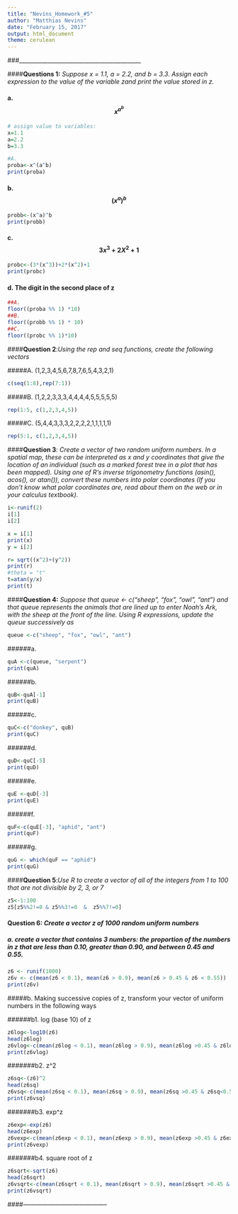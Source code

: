```yaml
---
title: "Nevins_Homework_#5"
author: "Matthias Nevins"
date: "February 15, 2017"
output: html_document
theme: cerulean
---
```

###___________________________________________

####**Questions 1:** *Suppose x = 1.1, a = 2.2, and b = 3.3. Assign each expression to the value of the variable zand print the value stored in z.*

#### a. $$x^{a^b}$$
```r
# assign value to variables:
x=1.1
a=2.2
b=3.3

#A.
proba<-x^(a^b)
print(proba)
```

#### b. $$(x^a)^b$$
```r
probb<-(x^a)^b
print(probb)
```
#### c. $$3x^3 + 2X^2 + 1$$
```r
probc<-(3*(x^3))+2*(x^2)+1
print(probc)
```

#### d. The digit in the second place of z
```r
##A.
floor((proba %% 1) *10)
##B. 
floor((probb %% 1) * 10)
##C. 
floor((probc %% 1)*10)
```

####**Question 2**:*Using the rep and seq functions, create the following vectors*

#####A. (1,2,3,4,5,6,7,8,7,6,5,4,3,2,1)
```r
c(seq(1:8),rep(7:1))

```
#####B. (1,2,2,3,3,3,4,4,4,4,5,5,5,5,5)
```r
rep(1:5, c(1,2,3,4,5))

```
#####C. (5,4,4,3,3,3,2,2,2,2,1,1,1,1,1)
```r
rep(5:1, c(1,2,3,4,5))

```

####**Question 3**: *Create a vector of two random uniform numbers. In a spatial map, these can be interpreted as x and y coordinates that give the location of an individual (such as a marked forest tree in a plot that has been mapped). Using one of R’s inverse trigonometry functions (asin(), acos(), or atan()), convert these numbers into polar coordinates (If you don’t know what polar coordinates are, read about them on the web or in your calculus textbook).*

```r

i<-runif(2)
i[1]
i[2]

x = i[1]
print(x)
y = i[2]

r= sqrt((x^2)+(y^2))
print(r)
#theta = "t"
t=atan(y/x)
print(t)

```

####**Question 4:** *Suppose that queue <- c("sheep", "fox", "owl", "ant") and that queue represents the animals that are lined up to enter Noah’s Ark, with the sheep at the front of the line. Using R expressions, update the queue successively as*
```r
queue <-c("sheep", "fox", "owl", "ant")
```
######a.
```r
quA <-c(queue, "serpent")
print(quA)
```
######b.
```r
quB<-quA[-1]
print(quB)
```
######c.
```r
quC<-c("donkey", quB)
print(quC)
```
######d.
```r
quD<-quC[-5]
print(quD)
```
######e.
```r
quE <-quD[-3]
print(quE)
```
######f. 
```r
quF<-c(quE[-3], "aphid", "ant")
print(quF)
```
######g.
```r
quG <- which(quF == "aphid")
print(quG)
```

####**Question 5**:*Use R to create a vector of all of the integers from 1 to 100 that are not divisible by 2, 3, or 7*

```r
z5<-1:100
z5[z5%%2!=0 & z5%%3!=0  &  z5%%7!=0]
```

#### **Question 6**: *Create a vector z of 1000 random uniform numbers*

##### a. create a vector that contains 3 numbers: the proportion of the numbers in z that are less than 0.10, greater than 0.90, and between 0.45 and 0.55.
```r
z6 <- runif(1000)
z6v <- c(mean(z6 < 0.1), mean(z6 > 0.9), mean(z6 > 0.45 & z6 < 0.55))
print(z6v)
```
#####b. Making successive copies of z, transform your vector of uniform numbers in the following ways

######b1. log (base 10) of z
```r
z6log<-log10(z6)
head(z6log)
z6vlog<-c(mean(z6log < 0.1), mean(z6log > 0.9), mean(z6log >0.45 & z6log<0.55))
print(z6vlog)          
```
#######b2. z^2
```r
z6sq<-(z6)^2
head(z6sq)
z6vsq<-c(mean(z6sq < 0.1), mean(z6sq > 0.9), mean(z6sq >0.45 & z6sq<0.55))
print(z6vsq)
```
#######b3. exp^z
```r
z6exp<-exp(z6)
head(z6exp)
z6vexp<-c(mean(z6exp < 0.1), mean(z6exp > 0.9), mean(z6exp >0.45 & z6exp<0.55))
print(z6vexp)
```
#######b4. square root of z
```r
z6sqrt<-sqrt(z6)
head(z6sqrt)
z6vsqrt<-c(mean(z6sqrt < 0.1), mean(z6sqrt > 0.9), mean(z6sqrt >0.45 & z6sqrt<0.55))
print(z6vsqrt) 
```
####-----------------------------------------
